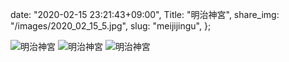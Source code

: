   date: "2020-02-15 23:21:43+09:00",
  Title: "明治神宮",
  share_img: "/images/2020_02_15_5.jpg",
  slug: "meijijingu",
};

![明治神宮](/images/2020_02_15_4.jpg)
![明治神宮](/images/2020_02_15_5.jpg)
![明治神宮](/images/2020_02_15_6.jpg)
